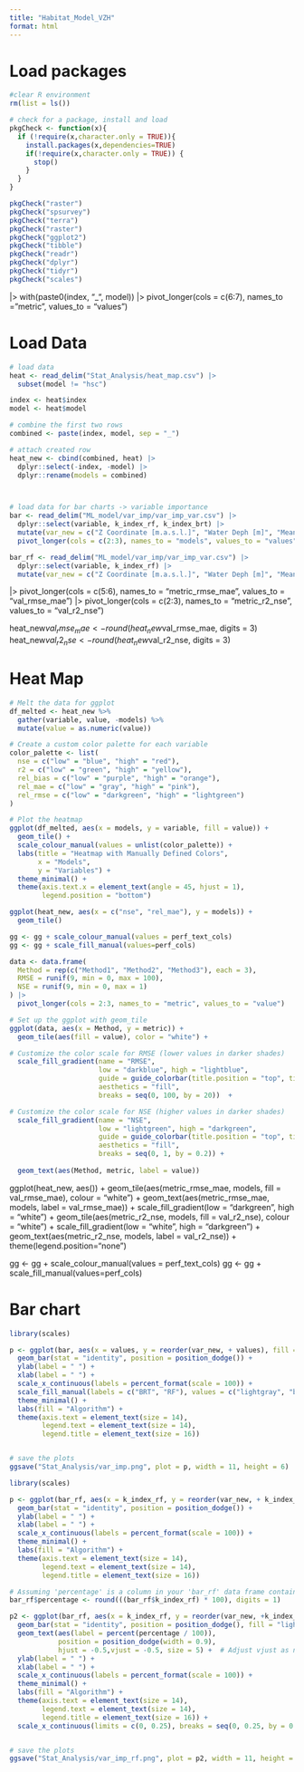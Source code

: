 ```yaml
---
title: "Habitat_Model_VZH"
format: html
---
```


# Load packages 
```r
#clear R environment
rm(list = ls())

# check for a package, install and load 
pkgCheck <- function(x){ 
  if (!require(x,character.only = TRUE)){
    install.packages(x,dependencies=TRUE)
    if(!require(x,character.only = TRUE)) {
      stop()
    }
  }
}

pkgCheck("raster")
pkgCheck("spsurvey")
pkgCheck("terra")
pkgCheck("raster")
pkgCheck("ggplot2")
pkgCheck("tibble")
pkgCheck("readr")
pkgCheck("dplyr")
pkgCheck("tidyr")
pkgCheck("scales")
```

|>
  with(paste0(index, "_", model)) |>
  pivot_longer(cols = c(6:7), names_to = "metric", values_to = "values") 
  
# Load Data 
```r
# load data 
heat <- read_delim("Stat_Analysis/heat_map.csv") |>
  subset(model != "hsc")

index <- heat$index
model <- heat$model

# combine the first two rows 
combined <- paste(index, model, sep = "_")

# attach created row 
heat_new <- cbind(combined, heat) |>
  dplyr::select(-index, -model) |>
  dplyr::rename(models = combined) 



# load data for bar charts -> variable importance 
bar <- read_delim("ML_model/var_imp/var_imp_var.csv") |> 
  dplyr::select(variable, k_index_rf, k_index_brt) |>
  mutate(var_new = c("Z Coordinate [m.a.s.l.]", "Water Deph [m]", "Mean diffused total nitrogen [kg/ha a]", "Velocity [m/s]", "Mean diffused total phosphor [kg/ha a]", "Ecomorphological Class", "Bioregion")) |>
  pivot_longer(cols = c(2:3), names_to = "models", values_to = "values")

bar_rf <- read_delim("ML_model/var_imp/var_imp_var.csv") |> 
  dplyr::select(variable, k_index_rf) |>
  mutate(var_new = c("Z Coordinate [m.a.s.l.]", "Water Deph [m]", "Mean diffused total nitrogen [kg/ha a]", "Velocity [m/s]", "Mean diffused total phosphor [kg/ha a]", "Ecomorphological Class", "Bioregion"))
```
|>
  pivot_longer(cols = c(5:6), names_to = "metric_rmse_mae", values_to = "val_rmse_mae") |>
  pivot_longer(cols = c(2:3), names_to = "metric_r2_nse", values_to = "val_r2_nse") 
  
  
heat_new$val_rmse_mae <- round(heat_new$val_rmse_mae, digits = 3)
heat_new$val_r2_nse <- round(heat_new$val_r2_nse, digits = 3)
  
# Heat Map
```r
# Melt the data for ggplot
df_melted <- heat_new %>%
  gather(variable, value, -models) %>%
  mutate(value = as.numeric(value))

# Create a custom color palette for each variable
color_palette <- list(
  nse = c("low" = "blue", "high" = "red"),
  r2 = c("low" = "green", "high" = "yellow"),
  rel_bias = c("low" = "purple", "high" = "orange"),
  rel_mae = c("low" = "gray", "high" = "pink"),
  rel_rmse = c("low" = "darkgreen", "high" = "lightgreen")
)

# Plot the heatmap
ggplot(df_melted, aes(x = models, y = variable, fill = value)) +
  geom_tile() +
  scale_colour_manual(values = unlist(color_palette)) +
  labs(title = "Heatmap with Manually Defined Colors",
       x = "Models",
       y = "Variables") +
  theme_minimal() +
  theme(axis.text.x = element_text(angle = 45, hjust = 1),
        legend.position = "bottom")
```


```r
ggplot(heat_new, aes(x = c("nse", "rel_mae"), y = models)) +
  geom_tile()

gg <- gg + scale_colour_manual(values = perf_text_cols)
gg <- gg + scale_fill_manual(values=perf_cols)
```

```r
data <- data.frame(
  Method = rep(c("Method1", "Method2", "Method3"), each = 3),
  RMSE = runif(9, min = 0, max = 100),
  NSE = runif(9, min = 0, max = 1)
) |>
  pivot_longer(cols = 2:3, names_to = "metric", values_to = "value")

# Set up the ggplot with geom_tile
ggplot(data, aes(x = Method, y = metric)) +
  geom_tile(aes(fill = value), color = "white") +  

# Customize the color scale for RMSE (lower values in darker shades)
  scale_fill_gradient(name = "RMSE",
                      low = "darkblue", high = "lightblue",
                      guide = guide_colorbar(title.position = "top", title.hjust = 0.5),
                      aesthetics = "fill",
                      breaks = seq(0, 100, by = 20))  + 

# Customize the color scale for NSE (higher values in darker shades)
  scale_fill_gradient(name = "NSE",
                      low = "lightgreen", high = "darkgreen",
                      guide = guide_colorbar(title.position = "top", title.hjust = 0.5),
                      aesthetics = "fill",
                      breaks = seq(0, 1, by = 0.2)) +
  
  geom_text(aes(Method, metric, label = value))
```


ggplot(heat_new, aes()) +
  geom_tile(aes(metric_rmse_mae, models, fill = val_rmse_mae), colour = "white") +
  geom_text(aes(metric_rmse_mae, models, label = val_rmse_mae)) +
  scale_fill_gradient(low = "darkgreen", high = "white")  +
  geom_tile(aes(metric_r2_nse, models, fill = val_r2_nse), colour = "white") +
  scale_fill_gradient(low = "white", high = "darkgreen") +
  geom_text(aes(metric_r2_nse, models, label = val_r2_nse)) +
  theme(legend.position="none")

gg <- gg + scale_colour_manual(values = perf_text_cols)
gg <- gg + scale_fill_manual(values=perf_cols)

# Bar chart
```r
library(scales)

p <- ggplot(bar, aes(x = values, y = reorder(var_new, + values), fill = models)) +
  geom_bar(stat = "identity", position = position_dodge()) + 
  ylab(label = " ") +
  xlab(label = " ") +
  scale_x_continuous(labels = percent_format(scale = 100)) +
  scale_fill_manual(labels = c("BRT", "RF"), values = c("lightgray", "black")) +  # Adjust legend labels here
  theme_minimal() +
  labs(fill = "Algorithm") + 
  theme(axis.text = element_text(size = 14),
        legend.text = element_text(size = 14),
        legend.title = element_text(size = 16))


# save the plots 
ggsave("Stat_Analysis/var_imp.png", plot = p, width = 11, height = 6)
```

```r
library(scales)

p <- ggplot(bar_rf, aes(x = k_index_rf, y = reorder(var_new, + k_index_rf))) +
  geom_bar(stat = "identity", position = position_dodge()) + 
  ylab(label = " ") +
  xlab(label = " ") +
  scale_x_continuous(labels = percent_format(scale = 100)) +
  theme_minimal() +
  labs(fill = "Algorithm") + 
  theme(axis.text = element_text(size = 14),
        legend.text = element_text(size = 14),
        legend.title = element_text(size = 16))

# Assuming 'percentage' is a column in your 'bar_rf' data frame containing the calculated percentage values
bar_rf$percentage <- round(((bar_rf$k_index_rf) * 100), digits = 1)

p2 <- ggplot(bar_rf, aes(x = k_index_rf, y = reorder(var_new, +k_index_rf))) +
  geom_bar(stat = "identity", position = position_dodge(), fill = "lightgray") + 
  geom_text(aes(label = percent(percentage / 100)), 
            position = position_dodge(width = 0.9), 
            hjust = -0.5,vjust = -0.5, size = 5) +  # Adjust vjust as needed
  ylab(label = " ") +
  xlab(label = " ") +
  scale_x_continuous(labels = percent_format(scale = 100)) +
  theme_minimal() +
  labs(fill = "Algorithm") + 
  theme(axis.text = element_text(size = 14),
        legend.text = element_text(size = 14),
        legend.title = element_text(size = 16)) +
  scale_x_continuous(limits = c(0, 0.25), breaks = seq(0, 0.25, by = 0.05))


# save the plots 
ggsave("Stat_Analysis/var_imp_rf.png", plot = p2, width = 11, height = 6)
```

